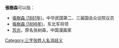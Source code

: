 '''張樹森'''可以指：
* [[張樹森_(1881年)|張樹森 (1881年)]]，中华民国第二、三届国会众议院议员
* [[張樹森_(1896年)|張樹森 (1896年)]]，东北军将领
* [[苏光|苏光]]，原名张树森，中国漫画家

{{disambig}}

[[Category:三字张姓人名消歧义|Category:三字张姓人名消歧义]]